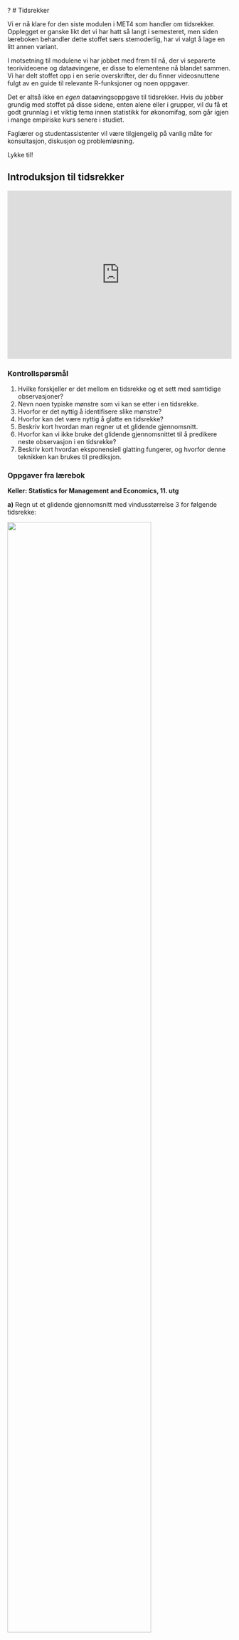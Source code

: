 ?
# Tidsrekker

Vi er nå klare for den siste modulen i MET4 som handler om tidsrekker. Opplegget er ganske likt det vi har hatt så langt i semesteret, men siden læreboken behandler dette stoffet særs stemoderlig, har vi valgt å lage en litt annen variant.

I motsetning til modulene vi har jobbet med frem til nå, der vi separerte teorivideoene og dataøvingene, er disse to elementene nå blandet sammen. Vi har delt stoffet opp i en serie overskrifter, der du finner videosnuttene fulgt av en guide til relevante R-funksjoner og noen oppgaver.

Det er altså ikke en *egen* dataøvingsoppgave til tidsrekker. Hvis du jobber grundig med stoffet på disse sidene, enten alene eller i grupper, vil du få et godt grunnlag i et viktig tema innen statistikk for økonomifag, som går igjen i mange empiriske kurs senere i studiet.

Faglærer og studentassistenter vil være tilgjengelig på vanlig måte for konsultasjon, diskusjon og problemløsning.

Lykke til!

## Introduksjon til tidsrekker {#intro}

<div style='padding:75% 0 0 0;position:relative;'><iframe src='https://vimeo.com/showcase/7660844/embed' allowfullscreen frameborder='0' style='position:absolute;top:0;left:0;width:100%;height:100%;'></iframe></div>

### Kontrollspørsmål

1. Hvilke forskjeller er det mellom en tidsrekke og et sett med samtidige observasjoner?
2. Nevn noen typiske mønstre som vi kan se etter i en tidsrekke.
3. Hvorfor er det nyttig å identifisere slike mønstre?
4. Hvorfor kan det være nyttig å glatte en tidsrekke?
5. Beskriv kort hvordan man regner ut et glidende gjennomsnitt.
6. Hvorfor kan vi ikke bruke det glidende gjennomsnittet til å predikere neste observasjon i en tidsrekke?
7. Beskriv kort hvordan eksponensiell glatting fungerer, og hvorfor denne teknikken kan brukes til prediksjon.

### Oppgaver fra lærebok 

**Keller: Statistics for Management and Economics, 11. utg**

**a)** Regn ut et glidende gjennomsnitt med vindusstørrelse 3 for følgende tidsrekke:

![](bilder/oppgave1.jpg){#id .class width=80% height=80%}
<details><summary>Løsning</summary>

|t|     Glidende gjennomsnitt   |
|---|:--------------------:|
| 1 |  NA |
| 2 |  (48+41+37)/3 = 42.00  |
| 3 |  (41+37+32)/3 = 36.67 |
| 4 |  (37+32+36)/3 = 35.00 |
| 5 |  (32+36+31)/3 = 33.00 |
| 6 |  (36+31+43)/3 = 36.67 |
| 7 |  (31+43+52)/3 = 42.00 |
| 8 |  (43+52+60)/3 = 51.67 |
| 9 |  (52+60+48)/3 = 53.33 |
| 10 | (60+48+41)/3 = 49.67|
| 11 | (48+41+30)/3 = 39.67 |
| 12 | NA |


</details>


**b)** Regn ut et glidende gjennomsnitt med vindusstørrelse 5 for tidsrekken over.

<details><summary>Løsning</summary>

|t|     Glidende gjennomsnitt   |
|---|:--------------------:|
| 1 |  NA |
| 2 |  NA  |
| 3 |(48 +41+37+32+36)/5 = 38.8 |
| 4 | (41+37+32+36+31)/5 = 35.4  |
| 5 | (37+32+36+31+43)/5 = 35.8 |
| 6 | (32+36+31+43+52)/5 = 38.8 |
| 7 | (36+31+43+52+60)/5 = 44.4  |
| 8 | (31+43+52+60+48)/5 = 46.8 |
| 9 | (43+52+60+48+41)/5 = 48.8|
| 10 | (52+60+48+41+30)/5 = 46.2 |
| 11 | NA |
| 12 | NA |



</details>



**c)** Tegn inn tidsrekken over med de to glattingene inn i samme figur.

<details><summary>Løsning</summary>

"Manuelt" i R: 

```r
# Les først inn dine utregninger
time <- seq(12)
y <- c(48, 41, 37, 32, 36, 31, 43, 52, 60, 48, 41, 30)
glatt3 <- c(NA, 42, 36.67, 35, 33, 36.67, 42, 51.67, 53.33, 49.67, 39.67, NA)
glatt5 <- c(NA, NA, 38.8, 35.4, 35.8, 38.8, 44.4, 46.8, 48.8, 46.2, NA, NA) 

# Med base-R plot
plot(time, y)
lines(time, glatt3, col = "red")
lines(time, glatt5, col = "blue")

# eller med ggplot
library(ggplot2)
df <- data.frame(time = rep(time, 2),
                 y = rep(y, 2),
                glatting = c(glatt3, glatt5),
                      vindulengde = factor(c(rep("3", 12), rep("5", 12))))
ggplot(df) +
  geom_point(aes(x = time , y = y)) +
  geom_line(aes(x = time, y = glatting, color = vindulengde))
```

</details>


**d)** Regn ut eksponensiell glatting for tidsrekken under med glattefaktor $w = 0.1$:

![](bilder/oppgave1b.jpg){#id .class width=80% height=80%}

<details><summary>Løsning</summary>

|t|     Eksponensiell glatting   |
|---|:--------------------:|
| 1 | 38.00 |
| 2 | 0.1(43) + 0.9(38) = 38.50  |
| 3 |0.1(42) + 0.9(38.50) = 38.85|
| 4 | 0.1(45) + 0.9(38.85) = 39.47  |
| 5 |0.1(46) + 0.9(39.47) = 40.12 |
| 6 | 0.1(48) + 0.9(40.12) = 40.91 |
| 7 | 0.1(50) + 0.9(40.91) = 41.82  |
| 8 | 0.1(49) + 0.9(41.82) = 42.53 |
| 9 | 0.1(46) + 0.9(42.53) = 42.88|
| 10 | 0.1(45) + 0.9(42.88) = 43.09 |



</details>

**e)** Gjenta oppgaven over med glattefaktor $w = 0.8$.

<details><summary>Løsning</summary>

|t|     Glidende gjennomsnitt   |
|---|:--------------------:|
| 1 |  38 |
| 2 |  0.8(43) + 0.2(38) = 42.00  |
| 3 |0.8(42) + 0.2(42.00) = 42.00|
| 4 | 0.8(45) + 0.2(42.00) = 44.40  |
| 5 |0.8(46) + 0.2(44.40) = 45.68 |
| 6 | 0.8(48) + 0.2(45.68) = 47.54 |
| 7 | 0.8(50) + 0.2(47.54) = 49.51  |
| 8 | 0.8(49) + 0.2(49.51) = 49.10 |
| 9 | 0.8(46) + 0.2(49.10) = 46.62|
| 10 | 0.8(45) + 0.2(46.62) = 45.32 |



</details>

**f)** Tegn tidsrekken over inn i samme figur som de to glattede versjonene. Ser det ut til å være en trend i denne tidsrekken?

<details><summary>Løsning</summary>

"Manuelt" i R: 

```r
# Les først inn dine utregninger
time <- seq(10)
y <- c(38, 43, 42, 45, 46, 48, 50, 49, 46, 45)
exp01 <- c(38, 38.50, 38.85, 39.47, 40.12, 40.91, 41.82, 42.53, 42.88, 43.09)
exp08 <- c(38, 42, 42, 44.40, 45.68, 47.54, 49.51, 49.10, 46.62, 45.32) 

# Med base-R plot
plot(time, y)
lines(time, exp01, col = "red")
lines(time, exp08, col = "blue")

# eller med ggplot
library(ggplot2)
df <- data.frame(time = rep(time, 2),
                 y = rep(y, 2),
                glatting = c(exp01, exp08),
                      glattefaktor = factor(c(rep("0.1", 10), rep("0.9", 10))))
ggplot(df) +
  geom_point(aes(x = time , y = y)) +
  geom_line(aes(x = time, y = glatting, color = glattefaktor))

```
Det ser ut til at det er en stigende trend som avtar mot de siste observasjonene i tidsrekken.

</details>

**bonusspørsmål)** Hva blir prediksjonen av $Y_{11}$ når du bruker modellen i henholdsvis oppgave d) og e)? 

<details><summary>Løsning</summary>

Våre prediksjoner av $Y_{11}$ blir da henholdsvis $43.09$ og $45.32$. 

</details>

### R-øving

Vi har lastet [ned den daglige prisen på Eqinoraksjen](datasett/equinor.xlsx) over en 5-års periode fra Oslo Børs' hjemmeside. Vi laster inn datasettet som før ved hjelp av `readxl`-pakken, og henter ut den aktuelle kolonnen. Legg merke til at vi bruker `rev()`-funksjonen til å reversere rekkefølgen til observasjonene slik at den første verdien komme først:

```r
library(readxl)
equinor <- read_excel("equinor.xlsx")
pris <- rev(equinor$Siste)                
```

```r
library(readxl)
equinor <- read_excel("datasett/equinor.xlsx")
pris <- rev(equinor$Siste)                
```

Du kan så lage et raskt plott av tidsrekken:

```r
plot(pris, type = "l")
```

Både glidende gjennomsnitt og eksponensiell glatting har flere ulike implementeringer i R. For glidende gjennomsnitt skal vi bruke funksjonen `rollmean()` i pakken `zoo`. Du må først installere pakken og laste den inn;

```r
install.packages("zoo")
library(zoo)
```
```r
library(zoo)
```

Hvis du leser litt på dokumentasjonen til `rollmean()` ved å kjøre `?rollmean` vil du se at du kan regne ut f.eks et glidende gjennomsnitt for Equinoraksjen med vindusstørrelse 5 ved å kjøre

```r
pris_glatt5 <- rollmean(pris, k = 5, fill = NA)
```

Da får vi ut en ny vektor med lik lengde som den vi hadde, og som inneholder den glattede versjonen. Den fyller opp verdiene i starten og slutten som vi ikke kan regne ut med et glidende gjennomsnitt med NA, slik at vi kan tegne inn den glattede versjonen i samme plott som vi viste selve tidsrekken:

```r
lines(pris_glatt5, col = "red")
```

Dersom du er interessert kan du lese mer [her](https://tradingsim.com/blog/simple-moving-average/) om hvordan det glidende gjennomsnittet blir brukt som en investeringsstrategi.

Tanken er at det glidende gjennomsnittet representerer den langsiktige trenden. Dersom tidrekken ligger under det glidende gjennomsnittet tolkes det som at aksjen er på vei nedover, og motsatt: dersom prisen ligger over det glidende gjennomsnittet, så er det et tegn på at aksjen er på vei oppover. Når de to seriene krysser hverandre går "alarmen", og man tar stilling til om man skal kjøpe eller selge. 

Vindusstørrelsen velger man ut fra hvor hyppig man handler. For profesjonelle investorer som driver med handel i høy hastighet kan kanskje 5-dagersviduet som vi regnet ut over være nok. Andre med mellomlang og lang sikt vil gjerne bruke et vindu på 50 eller 200 dager.

**Oppgave:** Regn ut et glidende gjennomsnitt med vindusstørrelse 200 for Equinoraksjen, og tegn det inn i figuren du har laget. Hjelper denne figuren deg til å lage en investeringsstrategi?


<details><summary>Løsning</summary>

Forutsatt at du har gjort det over kan du skrive

```r
pris_glatt200 <- rollmean(pris, k = 200, fill = NA)
plot(pris, type = "l")
lines(pris_glatt200, col = "red")
```

Nå kan vi jo ikke se det glidende gjennomsnittet for de siste observasjonene, så ved bare å sammenligne de siste observasjonene hvor vi også har det glidende gjennomsnittet så ligger prisen under det glidende gjennomsnittet, altså bør vi ikke investere (evt. selge, shorte etc.).

</details>

Et problem med analysen over  er at vi trenger *fremtidige observasjoner* til å regne ut den glattede tidsrekken. Det betyr at vi kjenner den glattede versjonen av tidsrekken ved tid $t$ først ved tid $t+200$. Vi kan enkelt lage en annen variant der vi glatter tidsrekken ved tid $t$ ved å ta gjennomsnittet av $Y_{t-200}, Y_{t-199}, \ldots, Y_{t-1}$ i stedet for $Y_{t-100}, \ldots, Y_{t}, \ldots, Y_{t+100}$, altså at vi bare bruker fortiden. Det gjør du i R ved å legge til det ekstra argumentet `align = "right"` i funksjonen `rollmean`. Fordelen nå er at vi ved hvert tidspunkt kjenner både prisen på aksjen og den glattede varianten.

**Oppgave:** Regn ut et glidende gjennomsnitt med vindusstørrelse 200 for Equinoraksjen som hele tiden bruker tidligere observasjoner i glattingen. Tegn glattingen inn i figuren. Hvordan ser investeringsstrategien din ut nå?

<details><summary>Løsning</summary>


```r
pris_glatt200 <- rollmean(pris, k = 200, fill = NA, align = "right")
plot(pris, type = "l")
lines(pris_glatt200, col = "red")
```

I denne figuren ligger de siste prisene over det glidende gjennomsnittet noe som er indikasjon på en stigende trend. Altså kan en strategi være å investere i aksjen. 

</details>


**Eksponensiell glatting** har også et annet navn: Holt Winters Metode. En funksjon for å gjennomføre den finnes innebygget i R, og heter `HoltWinters()`. I denne funksjonen er vektparameteren $w$ representert ved argumentet `alpha`. Funksjonen har noen flere argumenter som ikke vi skal bruke, så dersom vi ønsker å regne ut den eksponensielle glattingen for Equinoraksjen med $w = 0.5$, kjører vi:

```r
pris_exp1 <- HoltWinters(pris, alpha = .5, beta = FALSE, gamma = FALSE)
```

For å hente ut den glattede versjonen skriver vi

```r
pris_exp1$fitted[,"xhat"]
```

**Oppgave:** Lag en ny figur der du tegner inn aksjeprisen, samt den eksponensielle glattingen med hhv. $w = 0.5$, $w = 0.01$ og $w = 0.99$.

<details><summary>Løsning</summary>


```r
pris_exp1 <- HoltWinters(pris, alpha = .5, beta = FALSE, gamma = FALSE)
pris_exp2 <- HoltWinters(pris, alpha = .01, beta = FALSE, gamma = FALSE)
pris_exp3 <- HoltWinters(pris, alpha = .99, beta = FALSE, gamma = FALSE)

plot(pris, type = "l")
lines(pris_exp1$fitted[,"xhat"], col = "red")
lines(pris_exp2$fitted[,"xhat"], col = "blue")
lines(pris_exp3$fitted[,"xhat"], col = "green")

```


</details>

## Trend og sesong {#trend-og-sesong}

<iframe src="https://player.vimeo.com/video/467126794" width="640" height="360" frameborder="0" allow="autoplay; fullscreen" allowfullscreen></iframe>

### Kontrollspørsmål

1. Hvilke tre komponenter kan en tidsrekke typisk bestå av?

### R-øving

**1. Data.** I pakken `fpp` finnes en tidsrekke som heter `ausbeer`, som er den kvartalsvise produksjonen av øl i Australia fra 1956 til 2008. Du kan få tak i det og se på tidsrekken ved å kjøre følgende  kommandoer:

```r
install.packages("fpp")
library(fpp)
plot(ausbeer)
```

```r
library(fpp)
plot(ausbeer)
```

Vi ser at det er en klar trendkomponent, selv om den ikke er lineær, samt en årlig sesongvariasjon.


**2. Dekomponering.** Funksjonen `stl`  *dekomponerer* tidsrekken i de tre komponentene: trend, sesong, og tilfeldig variasjon. For å få tilgang på denne funskjonen trenger vi pakken `forecast`:


```r
install.packages("forecast")
library(forecast)
```

Vi så kan kjøre funksjonen slik:

```r
dekomponert <- stl(ausbeer, s.window = "periodic")
```

Vi kan hente ut de ulike komponentene ved å bruke dollartegnet: `dekomponert$time.series`. Pakken `forecast` har en egen plottefunksjon, `autoplot` som er spesialdesignet for tidsrekkeobjekter. Prøv å plotte de tre komponentene hver for seg ved å kjøre:

```r
autoplot(dekomponert)
```

**3. Predikere.** For predikering bruker vi funksjonen `forecast()`, som tar en estimert modell som input, og som bruker modellen til å skrive frem tidsrekken ved å estimere fremtidige verdier. Dekomponeringen over utgjør også en modell som vi kan bruke til å predikere fremtidige observasjoner med.  

Kodesnutten under viser hvordan man predikerer $10$ tidssteg frem i tid ved å sette `h = 10` i funksjonen. I tillegg kan funksjonen regne ut prediksjonsintervall med en gitt dekningsgrad, her velger vi `level = 0.95` for $95\%$ prediksjonsintervall. Resultatet lagrer vi i objektet `prediksjon`. Dette objektet kan vi plotte ved bruk av `autoplot`-funksjonen:

```r
prediksjon <- forecast(dekomponert, h = 10, level = 0.95)
autoplot(prediksjon)
```

## AR(p) {#ar}

<div style='padding:56.25% 0 0 0;position:relative;'><iframe src='https://vimeo.com/showcase/7661169/embed' allowfullscreen frameborder='0' style='position:absolute;top:0;left:0;width:100%;height:100%;'></iframe></div>

### Kontrollspørsmål

1. Hva er definisjonen på en Hvit-støy-prosess?
2. Hva er definisjonen på en AR(1)-prosess?
3. Hvilken effekt har parameteren $\phi$ på egenskapene til en AR(1)-prosess?
4. Hva er forskjellen på en AR(1)-prosess og en generell AR($p$)-prosess?
5. Hvorfor kan vi si at AR($p$) er en *utvidelse*/*generalisering* av hvit støy?

### R-øving

**1. Simulere.** La oss først se hvordan vi kan simulere noen realiseringer fra disse tidsrekkene. Hvit støy består av ukorrelerte trekninger som alle har samme forventningsverdi og varians, noe vi kan simulere i R ved å bare trekke $n$ uavhengige observasjoner fra hvilken som helst fordeling og kalle det en tidsrekke. For eksempel har vi tidligere trukket standard normalfordelte observasjoner ved hjelp av `rnorm()`-funsksjonen. La oss gjøre det igjen, og plotte det som en tidsrekke. Merk at din trekning ikke vil være identisk som den under:

```r
n <- 50
hvit_støy <- rnorm(n)
plot(hvit_støy, type = "b")
```

Vi kan bruke funksjonen `arima.sim()` til å simulere tidsrekker fra AR-modellen (og den mer generelle ARIMA-modellen, mer om det senere). Du kan for eksempel simulere $n$ observasjoner fra en AR(1)-prosess med $\phi = 0.95$ ved hjelp av følgende kommandoer:

```r
ar1 <- arima.sim(model = list(ar = 0.95), n)
plot(ar1, type = "b")
```

I det siste eksempelet trekker `arima.sim()`-funskjonen hvit-støy-prosessen $u_t$ fra `rnorm()`-funksjonen, men det kan vi endre på hvis vi vil, se hjelpesiden `?arima.sim`. Videre kan vi bruke denne funksjonen til å simulere fra hvit støy ved å sette `model`-argumentet til en tom liste (`model = list()`), eller vi kan simulere fra en AR(2)-prosess med $\phi_1 = 0.2$ og $\phi_2 = 0.1$ ved å sette `model = list(ar = c(0.2, 0.1))`.

**2. Estimere.** 

La oss i første omgang si at vi har observert tidsrekken `ar1` som vi simulerte over, at vi mistenker at den følger en AR(1)-prosess $Y_t = \phi Y_{t-1} + u_t$, og at vi ønsker å estimere den ukjente parameteren $\phi$ ved hjelp av observasjonene. Som vi antydet i **AR**-videoen kan vi i dette tilfellet betrakte det som et regresjonsproblem med $Y_t$ som responsvariabel og $Y_{t-1}$ som forklaringsvariabel. La oss lage en `data.frame` med disse to kolonnene, og se hva vi får når vi bruker `lm()`-funksjonen. .

```r
df <- data.frame(Y = ar1[2:n],
                 lagged_Y = ar1[1:(n-1)])
summary(lm(Y ~ lagged_Y, data = df))
```

Vi ser at vårt estimat av $\phi$, som i regresjonutskriften er koeffisienten til `lagged_Y`, er i nærheten av den sanne verdien 0.95, men med så få observasjoner kan det godt hende at ditt estimat er noe forskjellig. Poenget er: vi kan bruke lineær regresjon til å estimere koeffisientene i en AR-modell basert på observasjoner. 


Som i forrige oppgave er pakken `forecast` svært nyttig for estimering og predikering:

```r
library(forecast)
```


```r
library(forecast)
```
Denne pakken inneholder en funskjon `Arima` for å estimere koeffisientene i en AR-modell (egentlig den mer generelle klasssen av ARIMA-modeller som vi kommer tilbake til senere). Denne funksjonen kan vi andvende direkte på tidsrekken ved å skrive

```r
Arima(ar1, order = c(1, 0, 0))
```
I første omgang kan vi legge merke til at vi har spesifisert *hvilken* modell vi ønsker å estimere gjennom argumentet `order = c(1, 0, 0)`, der ett-tallet angir AR-modellens orden $p$, som i dette tilfellet er 1. Dersom du mistenker at AR(2)-modellen gir en bedre beskrivelse av tidsrekken din, kan du endre til `order = c(2, 0, 0)`. Vi kommer tilbake til spørsmålet om hvordan du kan velge den beste modellen for et gitt praktisk problem.

Legg merke til at de to estimatene ikke er identiske selv om vi bruker det samme tidsrekken. Det er fordi `arima()`-funksjonen ikke bruker minste kvadraters metode til å regne ut estimatene (slik `lm()` gjør), men heller bruker en annen estimeringsteknikk som heter *maximum likelihood*.

**3. Predikere.** For predikering bruker vi funksjonen `forecast()`, som tar en estimert modell som input, og som bruker modellen til å skrive frem tidsrekken ved å estimere fremtidige verdier.

I kodesnutten under bruker vi den simulerte tidsrekken, og estimerer en AR(1)-modell som over som vi lagrer i objektet `ar1_estimat`. Så bruker vi det som argument i `forecast()`, der vi også spesifiserer hvor mange tidssteg fremover vi ønsker å predikere, her velger vi `h = 10`. I tillegg kan funksjonen regne ut prediksjonsintervall med en gitt dekningsgrad, her velger vi `level = 0.95` for $95\%$ prediksjonsintervall.  Resultatet lagrer vi i objektet `prediksjon`.

```r
ar1_estimat <- Arima(ar1, order = c(1, 0, 0))
prediksjon  <- forecast(ar1_estimat, h = 10, level = 0.95) 
```

Vi kan plotte resultatet i en pen liten figur ved å bruke funksjonen `autoplot` som under:

```r
# Plotter den opprinnerlige tidsrekken, sammen med prediksjon og
# prediksjonsintervall
autoplot(prediksjon)
```

## Stasjonaritet {#stasjonaritet}

<iframe src="https://player.vimeo.com/video/467126666" width="640" height="360" frameborder="0" allow="autoplay; fullscreen" allowfullscreen></iframe>

### Kontrollspørsmål

1. Hva er definisjonen på en stasjonær tidsrekke?
2. Hva er poenget med å innføre stasjonaritet som et konsept i tidsrekkeanalyse?
3. Er AR(1) prosessen $X_t = 1.5 X_{t - 1} + u_t$ stasjonær? 

### Merk

En AR-prosess kan vi definere også med et konstantledd $c$, f.eks: $Y_t = c + \phi Y_{t-1} + u_t$. Vi kan ikke forvente at alle tidsrekkene vi observerer i praksis vil ligge å variere rundt null (dvs at E$(Y_t) = 0$). Vi kan flytte den opp og ned ved å legge til den samme konstanten $c$ i hver tidssteg. I forrige oppgavesett, der vi estimerte parameteren $\phi$ i en AR(1)-modell, kom det (på samme måte som når vi gjør regresjon) ut et estimat av et `intercept`, som altså er denne $c$'en. I den simulerte tidsrekken vi jobbet med der, var det ikke noe konstantledd (altså, $c = 0$), som vi ser igjen i estimatene ved at de ikke er signifikant forskjellige fra null. Vi kunne tvunget estimeringsfunksjonene til å sette $c = 0$, f.eks ved å inkludere argumentet `include.mean = FALSE` i `arima()`-funksjonen.

## Autokorrelasjon {#autokorrelasjon}

<iframe src="https://player.vimeo.com/video/467120768" width="640" height="360" frameborder="0" allow="autoplay; fullscreen" allowfullscreen></iframe>

### Kontrollspørsmål/Diskusjonsspørsmål

1. Formuler med egne ord: Hva er autokorrelasjon?
2. Hva kan vi lære ved å se på autokorrelasjonsplottet til en tidsrekke?
3. Kan du komme på noe vi *ikke* kan finne ut av ved å se på korrelasjoneplottet til en tidsrekke?

### R-øving

**1. Utregning av ACF** I R bruker vi funsksjonen `acf()` til å lage autokorrelasjonsplott. La oss i første omgang gjenskape noen av figurene fra videoen ved hjelp av simuleringer. For eksempel kan vi laget til to tidsrekker som på forrige oppgavesett, en hvit støy og en AR(1):

```r
n <- 50
hvit_støy <- rnorm(n)
ar1 <- arima.sim(model = list(ar = 0.95), n)
```

Autokorrelasjonsplottene til disse to tidsrekkene kan vi få frem ved å anvende `acf()`-funksjonen på dem:

<!-- ```{r fig.subcap=c('Autokorrelasjonsplott til en simulert hvit støy prosess', 'Autokorrelasjonsplott til en simulert AR(1)-prosess'), out.width='.49\\linewidth', fig.asp=1, fig.ncol = 2} -->
<!-- acf(hvit_støy) -->
<!-- acf(ar1) -->
<!-- ``` -->

```r
acf(hvit_støy)
acf(ar1)
```

Vi ser igjen mønsteret fra videoen: Hvit støy består av ukorrelerte observasjoner, mens AR(1)-modellen består av observasjoner som bygger på forrige observasjon, slik at det er en viss korrelasjon, og dermed avhengighet fra dag til dag. Det ser vi igjen i autokorrelasjonsplottet som gir tydelig utslag, og der korrelasjonen går gradvis mot null med økende avstand mellom observasjonene.

**2. ACF som sjekk av modell** En sjekk vi gjerne gjør for å se om en estimert tidsrekkemodell passer dataene våre, er å se autokorrelasjonen til residualene i modellen er liten. Det betyr nemlig at modellen plukker opp den (lineære) avhengigheten i tidsrekken. For en AR(1) modell er residualene f.eks gitt ved $\hat{u}_t = Y_t - \hat{\phi}Y_{t-1}$, men disse er tilgjengelig direkte fra modell estimeringen i R:

```r
library(forecast)
ar1_estimat <- Arima(ar1, order = c(1, 0, 0))
acf(ar1_estimat$residuals)
```


**3. Oppgave:** Prøv nå å plotte autokorrelasjonsfunksjonen for for følgende tre tidsrekker, og knytt en kort kommentar til hver av dem om hva du lærer om tidsrekken ved å se på autokorrelasjonsplottet til:

1. Prisen på Equinor-aksjen, som vi jobbet med i det første oppgavesettet.

<details><summary>Løsning</summary>

```r
library(readxl)
equinor <- read_excel("equinor.xlsx")
pris <- rev(equinor$Siste)
acf(pris)
```


```r
library(readxl)
equinor <- read_excel("datasett/equinor.xlsx")
pris <- rev(equinor$Siste) 
acf(pris)
```

Vi ser at det er høy positiv autokorrelasjon selv for store avstander (lag).  En lav pris (historisk sett) vil være assosiert med lave priser de foregående dagene og tilsvarende for høye priser. Dette stemmer bra med teorien med at dersom markedet er effisient (ikke pensum, slapp av!) skal prisen følge en tilfeldig gang, selv om dette ikke alltid er tilfellet. Det kan altså se ut til at prisen idag er tilnærmet prisen i går pluss ny støy. 


</details>

2. Equinoraksjens *prosentvise avkastning* (som er tilnærmet lik `diff(log(pris))` fra dag til dag.

<details><summary>Løsning</summary>

```r
pr_avkastning <- diff(log(pris)))
acf(pr_avkastning)
```


```r
library(readxl)
equinor <- read_excel("datasett/equinor.xlsx")
pris <- rev(equinor$Siste) 
pr_avkastning <- diff(log(pris))
acf(pr_avkastning)
```

Her ser vi at autokorrelasjon er svært lav uansett lag. Det virker altså ikke å være noen lineær sammenheng mellom avkastningen fra en dag til den neste (og den om 2, 3, .. dagen). Dette stemmer bra med at prisen i teorien skal følge en tilfeldig gang og at det i et effisient marked ikke skal gå an å predikere avkastningen for en aksje, noe som i teorien hadde vært mulige hadde det vært en positiv autokorrelasjon.   

</details>


3. Tidsrekken som er igjen etter at du fjernet trend og sesong fra ølproduksjonstidsrekken i det andre oppgavesettet.

<details><summary>Løsning</summary>

```r
library(fpp)
library(forecast)

dekomponert <- stl(ausbeer, s.window = "periodic")

acf(dekomponert$time.series[ ,3], na.action = na.pass)
```

Figuren er litt misvisende siden ett lag i figuren svarer til ett år, og siden vi har kvartalsvise observasjoner har vi 4 acf verdier per år. Det kan se ut til at det er en årlig sesongvariasjon som ikke har blitt dekomponert fullt ut av tidsrekken pga av disse toppene i acf som kommer 1,2,3. .. året. 
</details>


Til slutt: husk at også autokorrelasjonsplottene må pyntes og ordnes på hvis vi skal vise dem til andre i rapporter, innleveringer etc. Du kan stort sett bruke de samme argumetene som i vanlige plott: `xlab = `, `ylab = `, `main = ` osv.

```r
library(readxl)
equinor <- read_excel("equinor.xlsx")
pris <- rev(equinor$Siste) 

acf(pris)

acf(diff(log(pris)))

library(fpp)
library(forecast)
plot(ausbeer)
dekomponert <- stl(ausbeer, s.window = "periodic")

acf(dekomponert$time.series[ ,3], na.action = na.pass)
```

## MA(q) {#ma}

<iframe src="https://player.vimeo.com/video/467126617" width="640" height="360" frameborder="0" allow="autoplay; fullscreen" allowfullscreen></iframe>

### Kontrollspørsmål/Diskusjonsspørsmål

1. Hva er definisjonen på en MA(1)- og en MA($q$)-modell?
2. Hvordan skiller definisjonen av en MA-prosess seg fra definisjonen av en AR-prosess?
3. På hvilken måte er autokorrelasjonsfunksjonene til AR- og MA-prosesser forskjellige?
4. Kan du, med egne ord, beskrive en type reelle fenomener som kan modelleres som en MA-prosess?

### R-øving

**1. Estimering og predikering.** På samme måte som for AR-prosessen kan vi nå **simulere** og **estimere** en MA(1)-prosess med $\theta = 0.95$:

```r
library(forecast)                                # Trengs for estimering
n    <- 100                                      # Antall observasjoner
ma1  <- arima.sim(model = list(ma = 0.95), n)    # Simuler tidsrekken
plot(ma1, type = "b")                            # Lag et plott 
Arima(ma1, order = c(0,0,1))                     # Estimer theta
```
```r
library(forecast)                                # Trengs for estimering

```

Stemmer estimatet overens med den sanne $\theta$? Sjekk ut dokumentasjonen `?Arima` og se hva du må gjøre for å spesifisere at modellen ikke har noe konstantledd $c$. Prøv også å modifisere koden fra AR-oppgavene slik at du predikerer den simulerte MA(1)-tidsrekken 10 steg frem. 

```r
library(dplyr)
readr::read_csv("monthly_csv.csv") %>% 
  filter(Source == "GCAG") %>% 
  select(-Source) %>% 
  purrr::map_df(rev) %>% 
  write.csv(file = "temp.csv", quote = FALSE, row.names = FALSE)

```


**2. Analyse av global temperatur.** La oss når ta for oss eksempelet fra videoen der vi ser på den globale månendlige gjennomsnittstemperaturen fra 1880 til 2016. Last ned [temp.csv](datasett/temp.csv), som er en CSV-fil med datasettet. Se på de første par radene:

```r
temp <- read.csv("temp.csv")
head(temp)
```

```r
temp <- read.csv("datasett/temp.csv")
head(temp)
```

Første kolonne inneholder informasjon om tidspunkt, og temperaturen er inneholdt i andre kolonne. La oss plotte både temperaturrekken og den *differensierte* temperaturrekken (dvs. forskjellen fra dag til dag). Hvis vi avslører at den differensierte tidsrekken kan regnes ut ved å kjøre `difftemp <- diff(temp$Mean)`, skulle det nå være grei skuring å produsere følgende to enkle plott:

```r
difftemp <- diff(temp$Mean)
plot(temp$Mean, type = "l")
plot(difftemp, type = "l")
```

Lag videre autokorrelasjonsplottet som vist i videoen for den differensierte tidsrekken:

```r
acf(diff(rev(temp$Mean)),
    main = "",
    xlab = "",
    ylab = "")
```

I autokorrelasjonsplottet ser vi nettopp et slikt MA-mønster som vi så i videoen; nemlig at autokorrelasjonen plutselig blir null (eller omtrent null) for et gitt lag. I dette tilfellet har vi at første ordens autokorrelasjon er klart forskjellig fra null, men at den fra og med $k = 2$ nesten ikke har utslag. 

Hvis de differensierte temperaturmålingene faktisk er MA(1), kan den skrives slik:

$$Y_t = c + \theta u_{t-1} + u_t,$$
der $\theta$ er en ukjent parameter. Vi kan bruke datasettet vårt til å estimere $\theta$ ved å bruke `Arima()`-funksjenen på samme måte som da vi estimerte en AR(1)-modell. Den eneste forandringen vi må gjøre er å endre `order`-argumentet fra `c(1, 0, 0)` til `c(0, 0, 1)`:

```r
Arima(difftemp, order = c(0, 0, 1))
```

Hvis du har tid til slutt og vil ha litt ekstra trening kan du prøve deg på følgende oppgave: 

- Prediker den differensierte temperaturrekken tre måneder frem i tid.
- Lag en figur der du plotter de 12 siste månedene i den observerte tidsrekken sammen med prediksjonene dine med prediksjonsintervaller.
- **Bonuspoeng:** Husk at vi nå har predikert *forandringen* i den globale gjennomsnittstemperaturen fra måned til måned. Kan du heller lage en figur med selve temperaturserien og bruke prediksjonene dine til å heller plotte inn de tilhørende predikerte temperaturene?
- Pynt så figuren slik at du kan sende den fra deg.

## ARMA og ARIMA {#arma-arima}

<div style='padding:56.25% 0 0 0;position:relative;'><iframe src='https://vimeo.com/showcase/7661207/embed' allowfullscreen frameborder='0' style='position:absolute;top:0;left:0;width:100%;height:100%;'></iframe></div>

### Kontrollspørsmål/Diskusjonsspørsmål

1. Hva er sammenhengen mellom AR-, MA-, og ARMA-modellene?
2. Hva er en ARIMA-modell?
3. Hvilken modell er dette: $$y_t = \phi_1 y_{t-1} + \phi_2 y_{t-2} + \theta u_{t-1} + u_t$$

### R-øving

**1. Data**
Vi tar en ny titt på [den daglige prisen på Eqinoraksjen](datasett/equinor.xlsx) over en 5-års periode som vi så på i introduksjonen til tidsrekker. Vi laster inn datasettet som før ved hjelp av `readxl`-pakken, og henter ut den aktuelle kolonnen. Legg merke til at vi bruker `rev()`-funksjonen til å reversere rekkefølgen til observasjonene slik at den første verdien komme først:

```r
library(readxl)
equinor <- read_excel("equinor.xlsx")
pris <- rev(equinor$Siste)
plot(pris, type = "l")
```

```r
library(readxl)
equinor <- read_excel("datasett/equinor.xlsx")
pris <- rev(equinor$Siste)
plot(pris, type = "l")
```

Vi kan lage en figur av den differensierte tidsrekken på følgende måte:

```r
# Sjekk av differanse 
diff_pris <- diff(pris)
plot(diff_pris, type = "l")
```

**Oppgave:** Vurder om en ARIMA modell er bedre egnet enn en ARMA modell ut fra de to figurene over.

<details><summary>Løsning</summary>

I forhold til prisen ser den differensierte prisen stasjonær ut og det er derfor rimelig med en ARIMA model. I et effisient marked skal prisen i teorien følge en tilfeldig gang slik at den differensierte tidsrekken bare er støy, altså at prisen følger en ARIMA(0, 1, 0) modell. 

</details>

**2. Estimering av ARIMA modeller**
Vi bruker den samme funksjonen `Arima` fra `forecast` pakken til å estimere både ARMA og ARIMA modeller og spesifisering av modellen gjør vi via argumentet `order`. Skal du estimerer en ARMA(1,1) modell setter du f.eks dette argumentet til `c(1, 0, 1)`. Elementet i midten av denne vektoren spesifiserer hvor mange ganger tidsrekken skal differensieres i ARIMA modellen. Estimering av en ARIMA modell med en enkelt differensiering og ett MA og AR ledd kan gjøres slik:
```r
library(forecast)
arima111 <- Arima(pris, order = c(1, 1 , 1))
```

**3. Hvordan skal vi velge p, d og q i en ARIMA(p,d,q) modell?**
Etter å ha tilpasset en ARIMA modell kan vi bruke modellen til å predikere de samme observasjonene vi har brukt til å tilpasse modellen. Vi kan så sammenligne hvor nær prediksjoner fra forskjellige modeller er de sanne dataene. Dette heter på godt norsk å gjøre en "in-sample" vurdering av modellen. 

Når du har tilpasset en modell, kan du ved å bruke `summary` funksjonen få opp flere mål på hvor god modellen er in-sample under fanen "Training set error measure":

```r
summary(arima111)
```

Her er f.eks $RMSE = \sqrt{1/T\sum_{t = 1}^T (\hat{y}_t - y_t)^2}$ et slags gjennomsnittlig avvik mellom prediksjonene og observasjonene. Litt lenger oppe i `summary` utskriften er det også en størrelse som heter AIC som måler hvor sannsynlig hver observasjon er gitt modelvalget ditt. Sammenligner du flere modeller er du  på jakt etter den modellen som har minst RMSE og/eller AIC.

Det krever en del arbeid skal du sammenligne mange ARIMA(p,d,q) modeller ettersom det er så mange måter å kombinere p,d og q på selv om du bestemmer en maksverdi for hver av dem. Det finnes heldigvis en veldig smart R funksjon kalt `auto.arima` som følger med pakken `forecast` som estimerer mange modeller og gir deg ut den modellen med minst AIC:

```r
arima_best_AIC <- auto.arima(pris)
summary(arima_best_AIC)
```
Hva slags modell har `auto.arima` valgt her?


**4. Prediksjon**
Prediksjon gjøres som tidligere med `forecast` funksjonen, så hvis en vil predikere 10 tidssteg frem i tid gjør man følgende:
```r
pred_arima111 <- forecast(arima111, h =  10)
autoplot(pred_arima111, include = 100)
```

merk at i `autoplot` har vi valgt å bare vise 100 observasjoner av tidsrekken sammen med prediksjonene.

Kommentar: I et effisient marked skal prisutviklingen i teorien følge en tilfeldig gang og dagens pris vil da være det beste du kan tippe på for morgendagens pris. Vi ser her at dette blir reflektert i prediksjonen gjort av Arima(1,1,1) modellen.  

## Modellbygging 

Vi har allerede sett på hvordan vi kan sammenligne modeller "in-sample". For å sammenligne tidsrekkemodeller bruker en ofte også å sammenligne hvor godt modellene predikerer observasjoner som ikke har vært inkludert når man tilpasser modellen. Dette heter på godt norsk å vurdere "out-of-sample" egenskapene ved modellen. 

Det finnes mange varianter for å undersøke dette, og under skal vi ta en titt på en enkel variant.

**Oppgave** Vi viser hvordan dette gjøres for en modell med eksponensiell glatting. Du skal gjenta prosedyren, men for en ARIMA-modell (velg den med best AIC, hint: `auto.arima`). Sammenlign så out-of-sample egenskapene til til disse to modellene.


### R-øving


**1. Data** 
Vi skal i denne øvingen prøve å finne en god modell for dax-indeksen:
```r
library(forecast)
dax <- EuStockMarkets[ ,1]
plot(dax)
```

**2. Trening og test data**
Vi ønsker f.eks å teste hvor god modellen er til å predikere de 10 siste observasjonene i datasettet. Vi deler derfor dataene inn i et treningssett bestående av alle observasjoner utenom disse 10 siste observasjonene, og et testsett bestående av de 10 siste observasjonene:

```r
trening <- head(dax, length(dax) - 10)
test <- tail(dax, 10)
```


**3. Estimering og prediksjon**
Vi tilpasser så en modell til treningssettet ved bruk av eksponensiell glatting og predikerer 10 tidssteg frem for å få prediksjoner av testsettet:

```r
fit_exp <- HoltWinters(trening)
pred_exp <- forecast(fit_exp, h = 10)
```

Merk at når vi ikke spesifiserer noen argumenter i `HoltWinters` vil en mer avansert modell bli tilpasset, samtidig som glattingsparameteren faktisk vil bli estimert ved å minimerer MSE. 

**3. Out-of-sample vurdering**

Vi kan så sammenligne disse prediksjonene `pred_exp` med de faktiske observasjonene `test` ved å "måle" hvor langt disse er fra hverandre. Funksjonen `accuracy` som kommer med `forecast` pakken regner ut flere forskjellig mål på avstand:

```r
accuracy(pred_exp, test)
```
Hver kolonne i utskriften over representerer et slikt mål, og det er rad nummer to med navn "Test set" som vi er interessert i siden det er utregningen av disse målene mellom prediksjonene og testsettet (Den første raden representerer in-sample egenskapene). Jo mindre disse verdiene er jo mindre er avstanden mellom prediksjonene og de sanne verdiene i vårt testsett.




